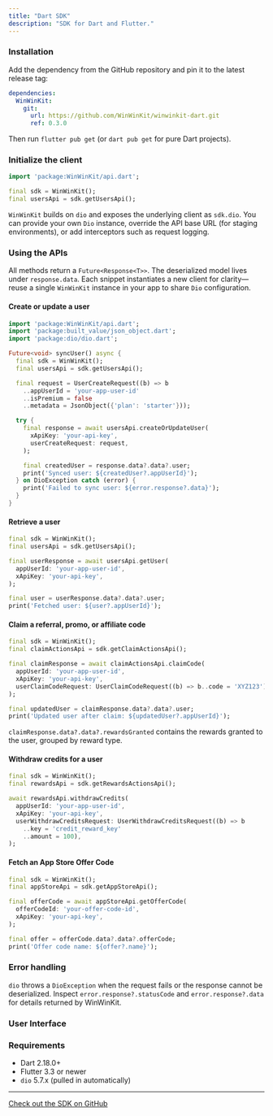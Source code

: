 ```yaml
---
title: "Dart SDK"
description: "SDK for Dart and Flutter."
---
```



### Installation

Add the dependency from the GitHub repository and pin it to the latest release tag:

```yaml
dependencies:
  WinWinKit:
    git:
      url: https://github.com/WinWinKit/winwinkit-dart.git
      ref: 0.3.0
```

Then run `flutter pub get` (or `dart pub get` for pure Dart projects).

### Initialize the client

```dart
import 'package:WinWinKit/api.dart';

final sdk = WinWinKit();
final usersApi = sdk.getUsersApi();
```

`WinWinKit` builds on `dio` and exposes the underlying client as `sdk.dio`. You can provide your own `Dio` instance, override the API base URL (for staging environments), or add interceptors such as request logging.

### Using the APIs

All methods return a `Future<Response<T>>`. The deserialized model lives under `response.data`.
Each snippet instantiates a new client for clarity—reuse a single `WinWinKit` instance in your app to share `Dio` configuration.

#### Create or update a user

```dart
import 'package:WinWinKit/api.dart';
import 'package:built_value/json_object.dart';
import 'package:dio/dio.dart';

Future<void> syncUser() async {
  final sdk = WinWinKit();
  final usersApi = sdk.getUsersApi();

  final request = UserCreateRequest((b) => b
    ..appUserId = 'your-app-user-id'
    ..isPremium = false
    ..metadata = JsonObject({'plan': 'starter'}));

  try {
    final response = await usersApi.createOrUpdateUser(
      xApiKey: 'your-api-key',
      userCreateRequest: request,
    );

    final createdUser = response.data?.data?.user;
    print('Synced user: ${createdUser?.appUserId}');
  } on DioException catch (error) {
    print('Failed to sync user: ${error.response?.data}');
  }
}
```

<UserIsPremiumRevenueCat />

#### Retrieve a user

```dart
final sdk = WinWinKit();
final usersApi = sdk.getUsersApi();

final userResponse = await usersApi.getUser(
  appUserId: 'your-app-user-id',
  xApiKey: 'your-api-key',
);

final user = userResponse.data?.data?.user;
print('Fetched user: ${user?.appUserId}');
```

#### Claim a referral, promo, or affiliate code

```dart
final sdk = WinWinKit();
final claimActionsApi = sdk.getClaimActionsApi();

final claimResponse = await claimActionsApi.claimCode(
  appUserId: 'your-app-user-id',
  xApiKey: 'your-api-key',
  userClaimCodeRequest: UserClaimCodeRequest((b) => b..code = 'XYZ123'),
);

final updatedUser = claimResponse.data?.data?.user;
print('Updated user after claim: ${updatedUser?.appUserId}');
```

`claimResponse.data?.data?.rewardsGranted` contains the rewards granted to the user, grouped by reward type.

#### Withdraw credits for a user

```dart
final sdk = WinWinKit();
final rewardsApi = sdk.getRewardsActionsApi();

await rewardsApi.withdrawCredits(
  appUserId: 'your-app-user-id',
  xApiKey: 'your-api-key',
  userWithdrawCreditsRequest: UserWithdrawCreditsRequest((b) => b
    ..key = 'credit_reward_key'
    ..amount = 100),
);
```

#### Fetch an App Store Offer Code

```dart
final sdk = WinWinKit();
final appStoreApi = sdk.getAppStoreApi();

final offerCode = await appStoreApi.getOfferCode(
  offerCodeId: 'your-offer-code-id',
  xApiKey: 'your-api-key',
);

final offer = offerCode.data?.data?.offerCode;
print('Offer code name: ${offer?.name}');
```

### Error handling

`dio` throws a `DioException` when the request fails or the response cannot be deserialized. Inspect `error.response?.statusCode` and `error.response?.data` for details returned by WinWinKit.

### User Interface

<SDKNoUIWarning />

### Requirements

- Dart 2.18.0+
- Flutter 3.3 or newer
- `dio` 5.7.x (pulled in automatically)

---

[Check out the SDK on GitHub](https://github.com/winwinkit/winwinkit-dart)

